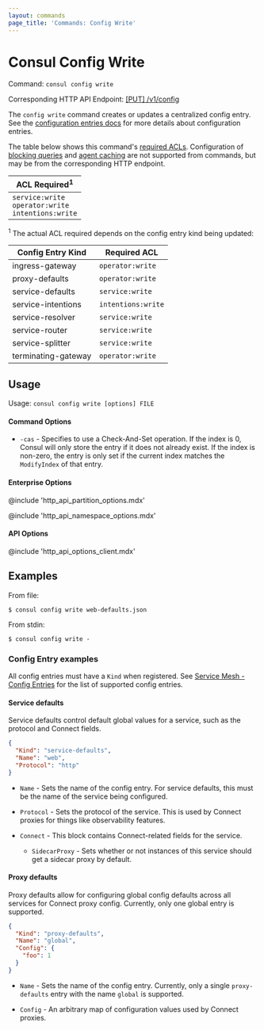 ```yaml
---
layout: commands
page_title: 'Commands: Config Write'
---
```


# Consul Config Write

Command: `consul config write`

Corresponding HTTP API Endpoint: [\[PUT\] /v1/config](/api-docs/config#apply-configuration)

The `config write` command creates or updates a centralized config entry.
See the [configuration entries docs](/docs/agent/config-entries) for more
details about configuration entries.

The table below shows this command's [required ACLs](/api-docs/api-structure#authentication). Configuration of
[blocking queries](/api-docs/features/blocking) and [agent caching](/api-docs/features/caching)
are not supported from commands, but may be from the corresponding HTTP endpoint.

| ACL Required<sup>1</sup>                                      |
| ------------------------------------------------------------- |
| `service:write`<br />`operator:write`<br />`intentions:write` |

<p>
  <sup>1</sup> The actual ACL required depends on the config entry kind being
  updated:
</p>

| Config Entry Kind   | Required ACL       |
| ------------------- | ------------------ |
| ingress-gateway     | `operator:write`   |
| proxy-defaults      | `operator:write`   |
| service-defaults    | `service:write`    |
| service-intentions  | `intentions:write` |
| service-resolver    | `service:write`    |
| service-router      | `service:write`    |
| service-splitter    | `service:write`    |
| terminating-gateway | `operator:write`   |

## Usage

Usage: `consul config write [options] FILE`

#### Command Options

- `-cas` - Specifies to use a Check-And-Set operation. If the index is
  0, Consul will only store the entry if it does not already exist. If the index is
  non-zero, the entry is only set if the current index matches the `ModifyIndex`
  of that entry.

#### Enterprise Options

@include 'http_api_partition_options.mdx'

@include 'http_api_namespace_options.mdx'

#### API Options

@include 'http_api_options_client.mdx'

## Examples

From file:

    $ consul config write web-defaults.json

From stdin:

    $ consul config write -

### Config Entry examples

All config entries must have a `Kind` when registered. See
[Service Mesh - Config Entries](/docs/connect/config-entries) for the list of
supported config entries.

#### Service defaults

Service defaults control default global values for a service, such as the
protocol and Connect fields.

```json
{
  "Kind": "service-defaults",
  "Name": "web",
  "Protocol": "http"
}
```

- `Name` - Sets the name of the config entry. For service defaults, this must be
  the name of the service being configured.

- `Protocol` - Sets the protocol of the service. This is used by Connect proxies
  for things like observability features.

- `Connect` - This block contains Connect-related fields for the service.

  - `SidecarProxy` - Sets whether or not instances of this service should get a
    sidecar proxy by default.

#### Proxy defaults

Proxy defaults allow for configuring global config defaults across all services
for Connect proxy config. Currently, only one global entry is supported.

```json
{
  "Kind": "proxy-defaults",
  "Name": "global",
  "Config": {
    "foo": 1
  }
}
```

- `Name` - Sets the name of the config entry. Currently, only a single `proxy-defaults`
  entry with the name `global` is supported.

* `Config` - An arbitrary map of configuration values used by Connect proxies.
